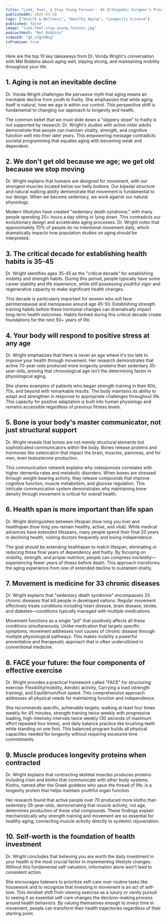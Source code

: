 ```yaml
---
title: "Look, Feel, & Stay Young Forever： #1 Orthopedic Surgeon’s Proven Protocol ｜ The Mel Robbins Podcast"
publishedAt: 2025-03-28
tags: ["Health & Wellness", "Healthy Aging", "Longevity Science"]
published: false
image: "look-feel-stay-young-forever.jpg"
podcastHost: "Mel Robbins"
videoId: "gO_x3gnXBzg"
isPremium: true
---
```



<PodcastSummaryPageLayout frontmatter={frontmatter}>

Here are the top 10 key takeaways from Dr. Vonda Wright's conversation with Mel Robbins about aging well, staying strong, and maintaining mobility throughout your life.

## 1. Aging is not an inevitable decline

Dr. Vonda Wright challenges the pervasive myth that aging means an inevitable decline from youth to frailty. She emphasizes that while aging itself is natural, how we age is within our control. This perspective shift is fundamental to changing our approach to longevity and health.

The common belief that we must slide down a "slippery slope" to frailty is not supported by research. Dr. Wright's studies with active older adults demonstrate that people can maintain vitality, strength, and cognitive function well into their later years. This empowering message contradicts societal programming that equates aging with becoming weak and dependent.

## 2. We don't get old because we age; we get old because we stop moving

Dr. Wright explains that humans are designed for movement, with our strongest muscles located below our belly buttons. Our bipedal structure and natural walking ability demonstrate that movement is fundamental to our design. When we become sedentary, we work against our natural physiology.

Modern lifestyles have created "sedentary death syndrome," with many people spending 20+ hours a day sitting or lying down. This contradicts our evolutionary design and accelerates aging processes. Dr. Wright notes that approximately 70% of people do no intentional movement daily, which dramatically impacts how population studies on aging should be interpreted.

## 3. The critical decade for establishing health habits is 35-45

Dr. Wright identifies ages 35-45 as the "critical decade" for establishing mobility and strength habits. During this period, people typically have some career stability and life experience, while still possessing youthful vigor and regenerative capacity to make significant health changes.

This decade is particularly important for women who will face perimenopause and menopause around age 45-50. Establishing strength training habits before these hormonal changes can dramatically impact long-term health outcomes. Habits formed during this critical decade create foundations for the next 50+ years of life.

## 4. Your body will respond to positive stress at any age

Dr. Wright emphasizes that there is never an age where it's too late to improve your health through movement. Her research demonstrates that active 70-year-olds produced more longevity proteins than sedentary 35-year-olds, proving that chronological age isn't the determining factor in physiological aging.

She shares examples of patients who began strength training in their 60s, 70s, and beyond with remarkable results. The body maintains its ability to adapt and strengthen in response to appropriate challenges throughout life. This capacity for positive adaptation is built into human physiology and remains accessible regardless of previous fitness levels.

## 5. Bone is your body's master communicator, not just structural support

Dr. Wright reveals that bones are not merely structural elements but sophisticated communicators within the body. Bones release proteins and hormones like osteocalcin that impact the brain, muscles, pancreas, and for men, even testosterone production.

This communication network explains why osteoporosis correlates with higher dementia rates and metabolic disorders. When bones are stressed through weight-bearing activity, they release compounds that improve cognitive function, muscle metabolism, and glucose regulation. This intricate communication system demonstrates why maintaining bone density through movement is critical for overall health.

## 6. Health span is more important than life span

Dr. Wright distinguishes between lifespan (how long you live) and healthspan (how long you remain healthy, active, and vital). While medical advances have extended lifespans, many people spend their final 20 years in declining health, visiting doctors frequently and losing independence.

The goal should be extending healthspan to match lifespan, eliminating or reducing those final years of dependency and frailty. By focusing on mobility, strength, and proper nutrition, people can compress morbidity—experiencing fewer years of illness before death. This approach transforms the aging experience from one of extended decline to sustained vitality.

## 7. Movement is medicine for 33 chronic diseases

Dr. Wright explains that "sedentary death syndrome" encompasses 33 chronic diseases that kill people in developed nations. Regular movement effectively treats conditions including heart disease, brain disease, stroke, and diabetes—conditions typically managed with multiple medications.

Movement functions as a single "pill" that positively affects all these conditions simultaneously. Unlike medication that targets specific symptoms, movement addresses root causes of chronic disease through multiple physiological pathways. This makes mobility a powerful preventative and therapeutic approach that is often underutilized in conventional medicine.

## 8. FACE your future: the four components of effective exercise

Dr. Wright provides a practical framework called "FACE" for structuring exercise: Flexibility/mobility, Aerobic activity, Carrying a load (strength training), and Equilibrium/foot speed. This comprehensive approach addresses all physical needs for maintaining function and independence.

She recommends specific, achievable targets: walking at least four times weekly for 45 minutes, strength training twice weekly with progressive loading, high-intensity intervals twice weekly (30 seconds of maximum effort repeated four times), and daily balance practice like brushing teeth while standing on one foot. This balanced program builds all physical capacities needed for longevity without requiring excessive time commitments.

## 9. Muscle produces longevity proteins when contracted

Dr. Wright explains that contracting skeletal muscles produces proteins including irisin and klotho that communicate with other body systems. Klotho, named after the Greek goddess who spun the thread of life, is a longevity protein that helps maintain youthful organ function.

Her research found that active people over 70 produced more klotho than sedentary 35-year-olds, demonstrating that muscle activity, not age, determines production of these vital compounds. These findings explain mechanistically why strength training and movement are so essential for healthy aging, connecting muscle activity directly to systemic rejuvenation.

## 10. Self-worth is the foundation of health investment

Dr. Wright concludes that believing you are worth the daily investment in your health is the most crucial factor in implementing lifestyle changes. Without this fundamental self-valuation, information alone won't lead to consistent action.

She encourages listeners to prioritize self-care over routine tasks like housework and to recognize that investing in movement is an act of self-love. This mindset shift from viewing exercise as a luxury or vanity pursuit to seeing it as essential self-care changes the decision-making process around health behaviors. By valuing themselves enough to invest time in movement, people can transform their health trajectories regardless of their starting point.

</PodcastSummaryPageLayout>
